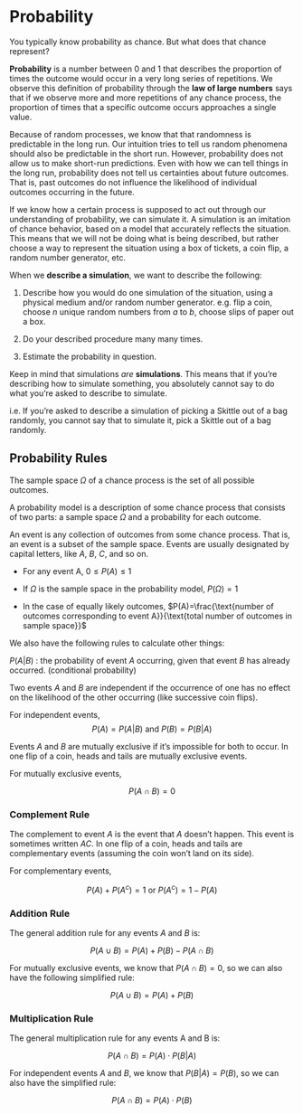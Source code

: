 # Probability {#probability}

You typically know probability as chance. But what does that chance represent? 

::: { .callout-note title="Probability" }

**Probability** is a number between 0 and 1 that describes the proportion of times the outcome would occur in a very long series of repetitions. We observe this definition of probability through the **law of large numbers** says that if we observe more and more repetitions of any chance process, the proportion of times that a specific outcome occurs approaches a single value. 

:::

Because of random processes, we know that that randomness is predictable in the long run. Our intuition tries to tell us random phenomena should also be predictable in the short run. However, probability does not allow us to make short-run predictions. Even with how we can tell things in the long run, probability does not tell us certainties about future outcomes. That is, past outcomes do not influence the likelihood of individual outcomes occurring in the future. 

If we know how a certain process is supposed to act out through our understanding of probability, we can simulate it. A simulation is an imitation of chance behavior, based on a model that accurately reflects the situation. This means that we will not be doing what is being described, but rather choose a way to represent the situation using a box of tickets, a coin flip, a random number generator, etc.

::: { .callout-note title="Simulations" }

When we **describe a simulation**, we want to describe the following:

1. Describe how you would do one simulation of the situation, using a physical medium and/or random number generator. e.g. flip a coin, choose $n$ unique random numbers from $a$ to $b$, choose slips of paper out a box.

2. Do your described procedure many many times.

3. Estimate the probability in question.

:::


::: {.callout-warning}
Keep in mind that simulations *are* **simulations**. This means that if you're describing how to simulate something, you absolutely cannot say to do what you're asked to describe to simulate.

i.e. If you're asked to describe a simulation of picking a Skittle out of a bag randomly, you cannot say that to simulate it, pick a Skittle out of a bag randomly.
:::

## Probability Rules

The sample space $\Omega$ of a chance process is the set of all possible outcomes. 

A probability model is a description of some chance process that consists of two parts: a sample space $\Omega$ and a probability for each outcome. 

An event is any collection of outcomes from some chance process. That is, an event is a subset of the sample space. Events are usually designated by capital letters, like $A$, $B$, $C$, and so on. 

::: {.callout-note title="Probability Model"}

- For any event A, $0 \leq P(A) \leq 1$

- If $\Omega$ is the sample space in the probability model, $P(\Omega)=1$

- In the case of equally likely outcomes, $P(A)=\frac{\text{number of outcomes corresponding to event A}}{\text{total number of outcomes in sample space}}$

:::

We also have the following rules to calculate other things:

$P(A|B)$ : the probability of event $A$ occurring, given that event $B$ has already occurred. (conditional probability)

::: {.callout-note title="Independent Events"}
Two events $A$ and $B$ are independent if the occurrence of one has no effect on the likelihood of the other occurring (like successive coin flips).  

For independent events, 
$$P(A)=P(A|B) \text{ and } P(B)=P(B|A)$$
:::

::: {.callout-note title="Mutually Exclusive (or Disjoint)"}
Events $A$ and $B$ are mutually exclusive if it’s impossible for both to occur.  In one flip of a coin, heads and tails are mutually exclusive events.  

For mutually exclusive events, 

$$P(A\cap B)=0$$ 
:::

### Complement Rule

The complement to event $A$ is the event that $A$ doesn’t happen.  This event is sometimes written $AC$.  In one flip of a coin, heads and tails are complementary events (assuming the coin won’t land on its side).  

::: {.callout-note title="Complementary Rule"}
For complementary events, 

$$P(A)+P(A^c)=1 \text{ or } P(A^c)=1-P(A)$$
:::

### Addition Rule

::: {.callout-note title="Addition Rule"}

The general addition rule for any events $A$ and $B$ is:

$$P(A \cup B)=P(A) + P(B)-P(A \cap B)$$

For mutually exclusive events, we know that $P(A\cap B)=0$, so we can also have the following simplified rule:

$$P(A \cup B)=P(A) + P(B)$$
:::

### Multiplication Rule

::: {.callout-note title="Multiplication Rule"}

The general multiplication rule for any events A and B is:

$$P(A\cap B)=P(A)\cdot P(B|A)$$

For independent events $A$ and $B$, we know that $P(B|A) = P(B)$, so we can also have the simplified rule:

$$P(A\cap B)=P(A)\cdot P(B)$$
:::
